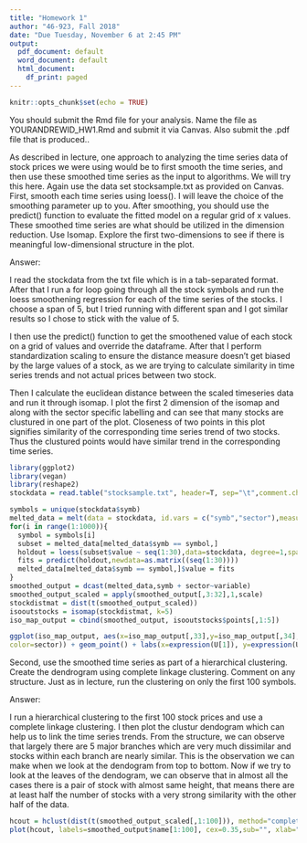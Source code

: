 ---
title: "Homework 1"
author: "46-923, Fall 2018"
date: "Due Tuesday, November 6 at 2:45 PM"
output:
  pdf_document: default
  word_document: default
  html_document:
    df_print: paged
---

\large

```{r setup, include=FALSE}
knitr::opts_chunk$set(echo = TRUE)
```

You should submit the Rmd file for your analysis. Name the file as YOURANDREWID_HW1.Rmd
and submit it via Canvas. Also submit the .pdf file that is produced..

\vspace{.2in}



As described in lecture, one approach to analyzing the time series data of stock prices we
were using would be to first smooth the time series, and then use these smoothed time series
as the input to algorithms. We will try this here.
Again use the data set stocksample.txt as provided on Canvas.
First, smooth each time series using loess(). I will leave the choice of the smoothing
parameter up to you. After smoothing, you should use the predict() function to evaluate
the fitted model on a regular grid of x values. These smoothed time series are what should
be utilized in the dimension reduction. Use Isomap. Explore the first two-dimensions to see
if there is meaningful low-dimensional structure in the plot.

Answer: 

I read the stockdata from the txt file which is in a tab-separated format. After that I run a for loop going through all the stock symbols and run the loess smoothening regression for each of the time series of the stocks. I choose a span of 5, but I tried running with different span and I got similar results so I chose to stick with the value of 5. 

I then use the predict() function to get the smoothened value of each stock on a grid of values and override the dataframe. After that I perform standardization scaling to ensure the distance measure doesn't get biased by the large values of a stock, as we are trying to calculate similarity in time series trends and not actual prices between two stock.

Then I calculate the euclidean distance between the scaled timeseries data and run it through isomap. I plot the first 2 dimension of the isomap and along with the sector specific labelling and can see that many stocks are clustured in one part of the plot. Closeness of two points in this plot signifies similarity of the corresponding time series trend of two stocks. Thus the clustured points would have similar trend in the corresponding time series.

```{r}
library(ggplot2)
library(vegan)
library(reshape2)
stockdata = read.table("stocksample.txt", header=T, sep="\t",comment.char = '')

symbols = unique(stockdata$symb)
melted_data = melt(data = stockdata, id.vars = c("symb","sector"),measure.vars = seq(5,34))
for(i in range(1:1000)){
  symbol = symbols[i]
  subset = melted_data[melted_data$symb == symbol,]
  holdout = loess(subset$value ~ seq(1:30),data=stockdata, degree=1,span = 5)
  fits = predict(holdout,newdata=as.matrix((seq(1:30))))
  melted_data[melted_data$symb == symbol,]$value = fits
}
smoothed_output = dcast(melted_data,symb + sector~variable)
smoothed_output_scaled = apply(smoothed_output[,3:32],1,scale)
stockdistmat = dist(t(smoothed_output_scaled))
isooutstocks = isomap(stockdistmat, k=5)
iso_map_output = cbind(smoothed_output, isooutstocks$points[,1:5])

ggplot(iso_map_output, aes(x=iso_map_output[,33],y=iso_map_output[,34],
color=sector)) + geom_point() + labs(x=expression(U[1]), y=expression(U[2]))
```

\newpage
Second, use the smoothed time series as part of a hierarchical clustering. Create the
dendrogram using complete linkage clustering. Comment on any structure. Just as in lecture,
run the clustering on only the first 100 symbols.

Answer: 

I run a hierarchical clustering to the first 100 stock prices and use a complete linkage clustering. I then plot the clustur dendogram which can help us to link the time series trends. From the structure, we can observe that largely there are 5 major branches which are very much dissimilar and stocks within each branch are nearly similar. This is the observation we can make when we look at the dendogram from top to bottom. Now if we try to look at the leaves of the dendogram, we can observe that in almost all the cases there is a pair of stock with almost same height, that means there are at least half the number of stocks with a very strong similarity with the other half of the data.

```{r}
hcout = hclust(dist(t(smoothed_output_scaled[,1:100])), method="complete")
plot(hcout, labels=smoothed_output$name[1:100], cex=0.35,sub="", xlab="")
```

